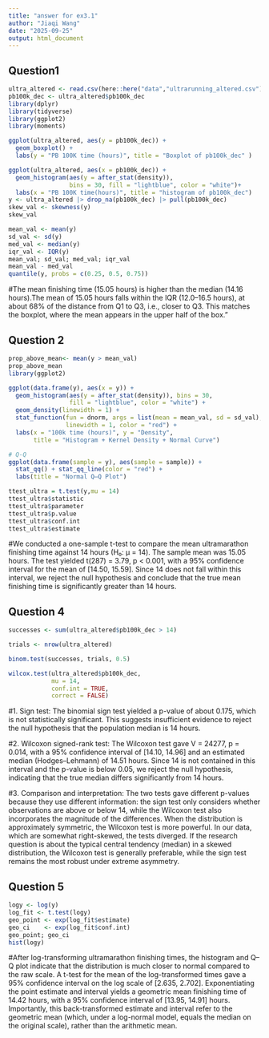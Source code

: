 ```yaml
---
title: "answer for ex3.1"
author: "Jiaqi Wang"
date: "2025-09-25"
output: html_document
---
```

## Question1
```r
ultra_altered <- read.csv(here::here("data","ultrarunning_altered.csv"))
pb100k_dec <- ultra_altered$pb100k_dec
library(dplyr)
library(tidyverse)
library(ggplot2)
library(moments)

ggplot(ultra_altered, aes(y = pb100k_dec)) + 
  geom_boxplot() +
  labs(y = "PB 100K time (hours)", title = "Boxplot of pb100k_dec" )

ggplot(ultra_altered, aes(x = pb100k_dec)) +
  geom_histogram(aes(y = after_stat(density)),
                 bins = 30, fill = "lightblue", color = "white")+
  labs(x = "PB 100K time(hours)", title = "histogram of pb100k_dec")
y <- ultra_altered |> drop_na(pb100k_dec) |> pull(pb100k_dec)
skew_val <- skewness(y)
skew_val

mean_val <- mean(y)
sd_val <- sd(y)
med_val <- median(y)
iqr_val <- IQR(y)
mean_val; sd_val; med_val; iqr_val
mean_val - med_val
quantile(y, probs = c(0.25, 0.5, 0.75))
```
#The mean finishing time (15.05 hours) is higher than the median (14.16 hours).The mean of 15.05 hours falls within the IQR (12.0–16.5 hours), at about 68% of the distance from Q1 to Q3, i.e., closer to Q3. This matches the boxplot, where the mean appears in the upper half of the box.”

## Question 2
```r
prop_above_mean<- mean(y > mean_val)
prop_above_mean
library(ggplot2)

ggplot(data.frame(y), aes(x = y)) +
  geom_histogram(aes(y = after_stat(density)), bins = 30,
                 fill = "lightblue", color = "white") +
  geom_density(linewidth = 1) +
  stat_function(fun = dnorm, args = list(mean = mean_val, sd = sd_val),
                linewidth = 1, color = "red") +
  labs(x = "100k time (hours)", y = "Density",
       title = "Histogram + Kernel Density + Normal Curve")

# Q-Q
ggplot(data.frame(sample = y), aes(sample = sample)) +
  stat_qq() + stat_qq_line(color = "red") +
  labs(title = "Normal Q–Q Plot")

ttest_ultra = t.test(y,mu = 14)
ttest_ultra$statistic  
ttest_ultra$parameter  
ttest_ultra$p.value   
ttest_ultra$conf.int    
ttest_ultra$estimate  
```

#We conducted a one-sample t-test to compare the mean ultramarathon finishing time against 14 hours (H₀: μ = 14). The sample mean was 15.05 hours. The test yielded t(287) = 3.79, p < 0.001, with a 95% confidence interval for the mean of [14.50, 15.59]. Since 14 does not fall within this interval, we reject the null hypothesis and conclude that the true mean finishing time is significantly greater than 14 hours.

## Question 4
```r
successes <- sum(ultra_altered$pb100k_dec > 14)

trials <- nrow(ultra_altered)

binom.test(successes, trials, 0.5)

wilcox.test(ultra_altered$pb100k_dec,
            mu = 14,
            conf.int = TRUE,
            correct = FALSE)
```
#1.	Sign test:
  The binomial sign test yielded a p-value of about 0.175, which is not statistically significant. This suggests insufficient evidence to reject the null hypothesis that the population median is 14 hours.
  
#2.	Wilcoxon signed-rank test:
  The Wilcoxon test gave V = 24277, p = 0.014, with a 95% confidence interval of [14.10, 14.96] and an estimated median (Hodges–Lehmann) of 14.51 hours. Since 14 is not contained in this interval and the p-value is below 0.05, we reject the null hypothesis, indicating that the true median differs significantly from 14 hours.
  
#3.	Comparison and interpretation:
  The two tests gave different p-values because they use different information: the sign test only considers whether observations are above or below 14, while the Wilcoxon test also incorporates the magnitude of the differences. When the distribution is approximately symmetric, the Wilcoxon test is more powerful. In our data, which are somewhat right-skewed, the tests diverged. If the research question is about the typical central tendency (median) in a skewed distribution, the Wilcoxon test is generally preferable, while the sign test remains the most robust under extreme asymmetry.

## Question 5
```r
logy <- log(y)
log_fit <- t.test(logy)             
geo_point <- exp(log_fit$estimate) 
geo_ci    <- exp(log_fit$conf.int)  
geo_point; geo_ci
hist(logy)
```

#After log-transforming ultramarathon finishing times, the histogram and Q–Q plot indicate that the distribution is much closer to normal compared to the raw scale. A t-test for the mean of the log-transformed times gave a 95% confidence interval on the log scale of [2.635, 2.702]. Exponentiating the point estimate and interval yields a geometric mean finishing time of 14.42 hours, with a 95% confidence interval of [13.95, 14.91] hours. Importantly, this back-transformed estimate and interval refer to the geometric mean (which, under a log-normal model, equals the median on the original scale), rather than the arithmetic mean.